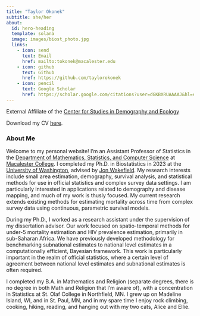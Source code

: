 ```yaml
---
title: "Taylor Okonek"
subtitle: she/her
about: 
  id: hero-heading
  template: solana
  image: images/biost_photo.jpg
  links:
    - icon: send
      text: Email
      href: mailto:tokonek@macalester.edu
    - icon: github
      text: Github
      href: https://github.com/taylorokonek
    - icon: pencil
      text: Google Scholar
      href: https://scholar.google.com/citations?user=dGKBXRUAAAAJ&hl=en&oi=ao
---
```


::: {#hero-heading}
External Affiliate of the [Center for Studies in Demography and Ecology](https://csde.washington.edu/)

Download my CV [here](https://drive.google.com/file/d/1Iqolo6czuWVmEeR0nrQROWoBMdOHFsjv/view?usp=sharing).
:::

### About Me

Welcome to my personal website! I'm an Assistant Professor of Statistics in the [Department of Mathematics, Statistics, and Computer Science](https://www.macalester.edu/mscs/) at [Macalester College](https://www.macalester.edu/). I completed my Ph.D. in Biostatistics in 2023 at the [University of Washington](http://www.biostat.washington.edu/), advised by [Jon Wakefield](http://faculty.washington.edu/jonno/). My research interests include small area estimation, demography, survival analysis, and statistical methods for use in official statistics and complex survey data settings. I am particularly interested in applications related to demography and disease mapping, and much of my work is thusly focused. My current research extends existing methods for estimating mortality across time from complex survey data using continuous, parametric survival models.

During my Ph.D., I worked as a research assistant under the supervision of my dissertation advisor. Our work focused on spatio-temporal methods for under-5 mortality estimation and HIV prevalence estimation, primarily in sub-Saharan Africa. We have previously developed methodology for benchmarking subnational estimates to national level estimates in a computationally efficient, Bayesian framework. This work is particularly important in the realm of official statistics, where a certain level of agreement between national level estimates and subnational estimates is often required.

I completed my B.A. in Mathematics and Religion (separate degrees, there is no degree in both Math and Religion that I'm aware of), with a concentration in Statistics at St. Olaf College in Northfield, MN. I grew up on Madeline Island, WI, and in St. Paul, MN, and in my spare time I enjoy rock climbing, cooking, hiking, reading, and hanging out with my two cats, Alice and Ellie.
